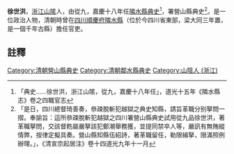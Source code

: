 {{vfd|沒有足夠的可靠資料來源能夠讓這個條目符合[[Wikipedia:關注度|Wikipedia:關注度]]中的標準|date=2022/06/27}}
{{明清人物信息框
| 姓名 =徐世洪
| 最高職務 = [[四川|四川]][[隣水縣|隣水縣]][[典史|典史]]
| 國家 = 大清
| 籍貫 = [[浙江|浙江]][[山隂|山隂]]
| 字號 =
| 出生日期 = ？年？月？日
| 逝世日期 = ？年？月？日
| 墓葬 = 
| 配偶 =  
| 親屬 = 曾祖、祖、父，母
| 出身 =從九 
| 著作 =  
*
}}
'''徐世洪'''{{BD|？年||？年||}}，[[浙江|浙江]][[山隂|山隂]]人，由從九，嘉慶十八年任[[隣水縣|隣水縣]][[典史|典史]]<ref>「典史……徐世洪，浙江山隂，從九，嘉慶十八年任」，道光十五年《隣水縣志》卷之四職官志</ref>，署營山縣典史<ref>「是日，四川總督琦善奏，叅疎脫斬犯越獄之典史知縣，請旨革職分别拏問一摺。奉諭旨：這所叅疎脫斬犯越獄之四川署營山縣典史試用從九品徐世洪，著革職拏問，交該督飭屬嚴拏該犯鄭潮舉務獲，並提同禁卒人等，嚴訊有無賄縱情弊，按律定擬具奏。營山縣知縣伍紹詩，著革職留任，勒限緝拏，限滿照例辦理。」，《清宣宗起居注》卷十四道光九年十一月</ref>。是一位政治人物，清朝時曾在[[四川|四川]][[順慶府|順慶府]][[隣水縣|隣水縣]]（位於今四川省東部，梁大同三年置，是一個千年古縣）擔任官吏。
==註釋==
{{reflist}}
{{清朝人物小作品}}
[[Category:清朝營山縣典史|Category:清朝營山縣典史]]
[[Category:清朝鄰水縣典史|Category:清朝鄰水縣典史]]
[[Category:山陰人_(浙江)|Category:山陰人 (浙江)]]